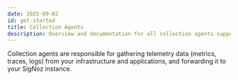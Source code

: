 ```yaml
---
date: 2025-09-02
id: get-started
title: Collection Agents
description: Overview and documentation for all collection agents supported by SigNoz.
---
```


Collection agents are responsible for gathering telemetry data (metrics, traces, logs) from your infrastructure and applications, and forwarding it to your SigNoz instance.

<CollectionAgentsListicle />